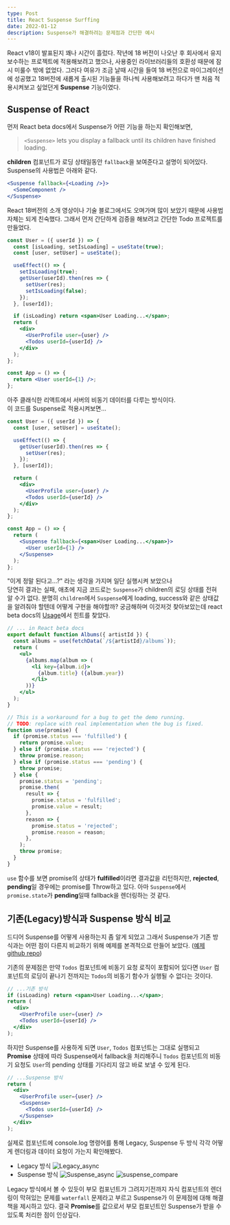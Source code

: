 ```yaml
---
type: Post
title: React Suspense Surffing
date: 2022-01-12
description: Suspense가 해결하려는 문제점과 간단한 예시
---
```


React v18이 발표된지 꽤나 시간이 흘렀다.
작년에 18 버전이 나오난 후 회사에서 유지보수하는 프로젝트에 적용해보려고 했으나,
사용중인 라이브러리들의 호환성 때문에 잠시 미룰수 밖에 없었다.
그러다 여유가 조금 날때 시간을 들여 18 버전으로 마이그레이션에 성공했고 18버전에 새롭게 출시된 기능들을 하나씩 사용해보려고 하다가 맨 처음 적용시켜보고 싶었던게 **Suspense** 기능이였다.

## Suspense of React

먼저 React beta docs에서 Suspense가 어떤 기능을 하는지 확인해보면,

> `<Suspense>` lets you display a fallback until its children have finished loading.

**children** 컴포넌트가 로딩 상태일동안 `fallback`을 보여준다고 설명이 되어있다.
Suspense의 사용법은 아래와 같다.

```jsx
<Suspense fallback={<Loading />}>
  <SomeComponent />
</Suspense>
```

React 18버전의 소개 영상이나 기술 블로그에서도 오며가며 많이 보았기 때문에 사용법 자체는 되게 친숙했다.
그래서 먼저 간단하게 검증을 해보려고 간단한 Todo 프로젝트를 만들었다.

```jsx
const User = ({ userId }) => {
  const [isLoading, setIsLoading] = useState(true);
  const [user, setUser] = useState();

  useEffect(() => {
    setIsLoading(true);
    getUser(userId).then(res => {
      setUser(res);
      setIsLoading(false);
    });
  }, [userId]);

  if (isLoading) return <span>User Loading...</span>;
  return (
    <div>
      <UserProfile user={user} />
      <Todos userId={userId} />
    </div>
  );
};

const App = () => {
  return <User userId={1} />;
};
```

아주 클래식한 리액트에서 서버의 비동기 데이터를 다루는 방식이다.\
이 코드를 Suspense로 적용시켜보면...

```jsx
const User = ({ userId }) => {
  const [user, setUser] = useState();

  useEffect(() => {
    getUser(userId).then(res => {
      setUser(res);
    });
  }, [userId]);

  return (
    <div>
      <UserProfile user={user} />
      <Todos userId={userId} />
    </div>
  );
};

const App = () => {
  return (
    <Suspense fallback={<span>User Loading...</span>}>
      <User userId={1} />
    </Suspense>
  );
};
```

"이게 정말 된다고...?" 라는 생각을 가지며 일단 실행시켜 보았으나\
당연히 결과는 실패, 애초에 지금 코드로는 `Suspense`가 children의 로딩 상태를 전혀 알 수가 없다.
분명히 `children`에서 `Suspense`에게 loading, success와 같은 상태값을 알려줘야 할텐데 어떻게 구현을 해야할까?
궁금해하며 이것저것 찾아보았는데 react beta docs의 [Usage](https://beta.reactjs.org/reference/react/Suspense#usage)에서 힌트를 찾았다.

```jsx
// ... in React beta docs
export default function Albums({ artistId }) {
  const albums = use(fetchData(`/${artistId}/albums`));
  return (
    <ul>
      {albums.map(album => (
        <li key={album.id}>
          {album.title} ({album.year})
        </li>
      ))}
    </ul>
  );
}

// This is a workaround for a bug to get the demo running.
// TODO: replace with real implementation when the bug is fixed.
function use(promise) {
  if (promise.status === 'fulfilled') {
    return promise.value;
  } else if (promise.status === 'rejected') {
    throw promise.reason;
  } else if (promise.status === 'pending') {
    throw promise;
  } else {
    promise.status = 'pending';
    promise.then(
      result => {
        promise.status = 'fulfilled';
        promise.value = result;
      },
      reason => {
        promise.status = 'rejected';
        promise.reason = reason;
      },
    );
    throw promise;
  }
}
```

`use` 함수를 보면 promise의 상태가 **fulfilled**이라면 결과값을 리턴하지만,
**rejected**, **pending**일 경우에는 promise를 Throw하고 있다.
아마 `Suspense`에서 `promise.state`가 **pending**일때 fallback을 렌더링하는 것 같다.

## 기존(Legacy)방식과 Suspense 방식 비교

드디어 Suspense를 어떻게 사용하는지 좀 알게 되었고 그래서 Suspense가 기존 방식과는 어떤 점이 다른지 비교하기 위해
예제를 본격적으로 만들어 보았다. ([예제 github repo](https://github.com/june6723/react-suspense))

기존의 문제점은 만약 `Todos` 컴포넌트에 비동기 요청 로직이 포함되어 있다면 `User` 컴포넌트의 로딩이 끝나기 전까지는
`Todos`의 비동기 함수가 실행될 수 없다는 것이다.

```jsx
// ...기존 방식
if (isLoading) return <span>User Loading...</span>;
return (
  <div>
    <UserProfile user={user} />
    <Todos userId={userId} />
  </div>
);
```

하지만 Suspense를 사용하게 되면 `User`, `Todos` 컴포넌트는 그대로 실행되고 **Promise** 상태에 따라
Suspense에서 fallback을 처리해주니 `Todos` 컴포넌트의 비동기 요청도 `User`의 pending 상태를 기다리지 않고 바로 보낼 수 있게 된다.

```jsx
// ...Suspense 방식
return (
  <div>
    <UserProfile user={user} />
    <Suspense>
      <Todos userId={userId} />
    </Suspense>
  </div>
);
```

실제로 컴포넌트에 console.log 명령어를 통해 Legacy, Suspense 두 방식 각각 어떻게 렌더링과 데이터 요청이 가는지 확인해봤다.

- Legacy 방식
  ![Legacy_async](/Legacy_async.png)
- Suspense 방식
  ![Suspense_async](/Suspense_async.png)
  ![suspense_compare](/suspense_compare.gif)

Legacy 방식에서 볼 수 있듯이 부모 컴포넌트가 그려지기전까지 자식 컴포넌트의 렌더링이 막혀있는 문제를 `waterfall` 문제라고 부르고
Suspense가 이 문제점에 대해 해결책을 제시하고 있다. 결국 **Promise**를 값으로서
부모 컴포넌트인 Suspense가 받을 수 있도록 처리한 점이 인상깊다.
